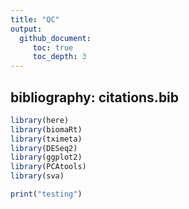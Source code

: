 ```yaml
---
title: "QC"
output: 
  github_document:
     toc: true
     toc_depth: 3
---
```


## bibliography: citations.bib  

```r
library(here)
library(biomaRt)
library(tximeta)
library(DESeq2)
library(ggplot2)
library(PCAtools)
library(sva)
```

```r
print("testing")
```